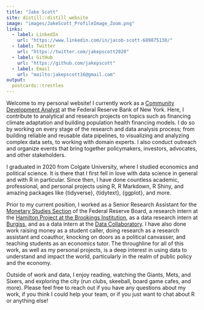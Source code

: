 ```yaml
---
title: "Jake Scott"
site: distill::distill_website
image: "images/JakeScott_ProfileImage_Zoom.png"
links:
  - label: LinkedIn
    url: "https://www.linkedin.com/in/jacob-scott-689875130/"
  - label: Twitter
    url: "https://twitter.com/jakepscott2020"
  - label: GitHub
    url: "https://github.com/jakepscott"
  - label: Email
    url: "mailto:jakepscott16@gmail.com"
output:
  postcards::trestles 
---
```


Welcome to my personal website! I currently work as a [Community Development Analyst](https://www.newyorkfed.org/outreach-and-education/staff) at the Federal Reserve Bank of New York. Here, I contribute to analytical and research projects on topics such as financing climate adaptation and building population health financing models. I do so by working on every stage of the research and data analysis process; from building reliable and reusable data pipelines, to visualizing and analyzing complex data sets, to working with domain experts. I also conduct outreach and organize events that bring together policymakers, investors, advocates, and other stakeholders. 

I graduated in 2020 from Colgate University, where I studied economics and political science. It is there that I first fell in love with data science in general and with R in particular. Since then, I have done countless academic, professional, and personal projects using R, R Markdown, R Shiny, and amazing packages like {tidyverse}, {tidytext}, {ggplot}, and more. 

Prior to my current position, I worked as a Senior Research Assistant for the [Monetary Studies Section](https://www.federalreserve.gov/econres/mams-staff.htm) of the Federal Reserve Board, a research intern at the [Hamilton Project at the Brookings Institution](https://www.hamiltonproject.org/), as a data research intern at [Burgiss](https://www.burgiss.com/), and as a data intern at the [Data Collaboratory](https://www.colgate.edu/about/campus-services-and-resources/data-science-collaboratory). I have also done work raising money as a student caller, doing research as a research assistant and coauthor, knocking on doors as a political canvasser, and teaching students as an economics tutor. The throughline for all of this work, as well as my personal projects, is a deep interest in using data to understand and impact the world, particularly in the realm of public policy and the economy. 

Outside of work and data, I enjoy reading, watching the Giants, Mets, and Sixers, and exploring the city (run clubs, skeeball, board game cafes, and more). Please feel free to reach out if you have any questions about my work, if you think I could help your team, or if you just want to chat about R or anything else!
